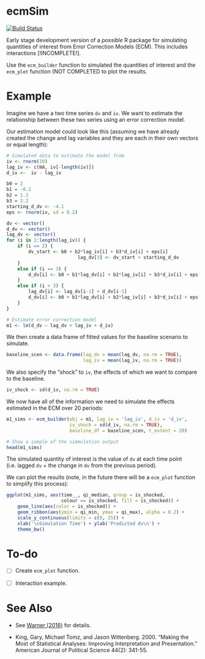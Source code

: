 ecmSim
==============

[![Build Status](https://travis-ci.org/christophergandrud/ecmSim.svg?branch=master)](https://travis-ci.org/christophergandrud/ecmSim)

Early stage development version of a *possible* R package for simulating
quantities of interest from Error Correction Models (ECM). This includes
interactions [!INCOMPLETE!].

Use the `ecm_builder` function to simulated the quantities of interest and the
`ecm_plot` function (NOT COMPLETED to plot the results.

# Example

Imagine we have a two time series `dv` and `iv`. We want to estimate the
relationship between these two series using an error correction model.

Our estimation model could look like this (assuming we have already created
the change and lag variables and they are each in their own vectors or equal
length):

```r
# Simulated data to estimate the model from
iv <- rnorm(10)
lag_iv <- c(NA, iv[-length(iv)])
d_iv <-  iv - lag_iv

b0 = 2
b1 = -0.2
b2 = 1.1
b3 = 2.2
starting_d_dv <- -4.1
eps <- rnorm(iv, sd = 0.2)

dv <- vector()
d_dv <- vector()
lag_dv <- vector()
for (i in 2:length(lag_iv)) {
    if (i == 2) {
        dv_start <- b0 + b2*lag_iv[i] + b3*d_iv[i] + eps[i]
                          lag_dv[3] <- dv_start + starting_d_dv
    }
    else if (i == 3) {
        d_dv[i] <- b0 + b1*lag_dv[i] + b2*lag_iv[i] + b3*d_iv[i] + eps[i]
    }
    else if (i > 3) {
        lag_dv[i] <- lag_dv[i-1] + d_dv[i-1]
        d_dv[i] <- b0 + b1*lag_dv[i] + b2*lag_iv[i] + b3*d_iv[i] + eps[i]
    }
}

```

```r
# Estimate error correction model
m1 <- lm(d_dv ~ lag_dv + lag_iv + d_iv)
```

We then create a data frame of fitted values for the baseline scenario to
simulate.

```r
baseline_scen <- data.frame(lag_dv = mean(lag_dv, na.rm = TRUE),
                            lag_iv = mean(lag_iv, na.rm = TRUE))
```

We also specify the "shock" to `iv`, the effects of which we want to compare to
the baseline.

```r
iv_shock <- sd(d_iv, na.rm = TRUE)
```

We now have all of the information we need to simulate the effects estimated in
the ECM over 20 periods:

```r
m1_sims <- ecm_builder(obj = m1, lag_iv = 'lag_iv', d_iv = 'd_iv',
                       iv_shock = sd(d_iv, na.rm = TRUE),
                       baseline_df = baseline_scen, t_extent = 20)

# Show a sample of the simmulation output
head(m1_sims)
```

The simulated quantity of interest is the value of `dv` at each time point
(i.e. lagged `dv` + the change in `dv` from the previous period).

We can plot the results (note, in the future there will be a `ecm_plot` function
to simplify this process):

```r
ggplot(m1_sims, aes(time__, qi_median, group = is_shocked,
                    colour == is_shocked, fill = is_shocked)) +
    geom_line(aes(color = is_shocked)) +
    geom_ribbon(aes(ymin = qi_min, ymax = qi_max), alpha = 0.2) +
    scale_y_continuous(limits = c(0, 25)) +
    xlab('\nSimulation Time') + ylab('Predicted dv\n') +
    theme_bw()
```


# To-do

- [ ] Create `ecm_plot` function.

- [ ] Interaction example.

# See Also

- See [Warner (2016)](http://static1.squarespace.com/static/5555d102e4b01c8e639df2ca/t/57dcad86d482e9d2d5628489/1474080150275/Warner-Conditional-Relationships.pdf)
for details.

- King, Gary, Michael Tomz, and Jason Wittenberg. 2000. "Making the Most of
Statistical Analyses: Improving Interpretation and Presentation." American
Journal of Political Science 44(2): 341-55.